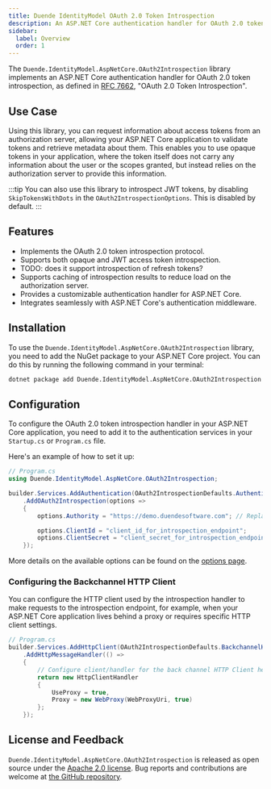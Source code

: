 ```yaml
---
title: Duende IdentityModel OAuth 2.0 Token Introspection
description: An ASP.NET Core authentication handler for OAuth 2.0 token introspection.
sidebar:
  label: Overview
  order: 1
---
```



The `Duende.IdentityModel.AspNetCore.OAuth2Introspection` library implements an ASP.NET Core authentication handler for
OAuth 2.0 token introspection, as defined in [RFC 7662](https://datatracker.ietf.org/doc/html/rfc7662), "OAuth 2.0 Token Introspection".

## Use Case

Using this library, you can request information about access tokens from an authorization server, allowing your
ASP.NET Core application to validate tokens and retrieve metadata about them. This enables you to use opaque tokens in
your application, where the token itself does not carry any information about the user or the scopes granted, but instead
relies on the authorization server to provide this information.

:::tip
You can also use this library to introspect JWT tokens, by disabling `SkipTokensWithDots` in the `OAuth2IntrospectionOptions`.
This is disabled by default.
:::

## Features

- Implements the OAuth 2.0 token introspection protocol.
- Supports both opaque and JWT access token introspection.
- TODO: does it support introspection of refresh tokens?
- Supports caching of introspection results to reduce load on the authorization server.
- Provides a customizable authentication handler for ASP.NET Core.
- Integrates seamlessly with ASP.NET Core's authentication middleware.

## Installation

To use the `Duende.IdentityModel.AspNetCore.OAuth2Introspection` library, you need to add the NuGet package to your ASP.NET Core project.
You can do this by running the following command in your terminal:

```bash
dotnet package add Duende.IdentityModel.AspNetCore.OAuth2Introspection
```

## Configuration

To configure the OAuth 2.0 token introspection handler in your ASP.NET Core application, you need to add it to the
authentication services in your `Startup.cs` or `Program.cs` file.

Here's an example of how to set it up:

```csharp
// Program.cs
using Duende.IdentityModel.AspNetCore.OAuth2Introspection;

builder.Services.AddAuthentication(OAuth2IntrospectionDefaults.AuthenticationScheme)
    .AddOAuth2Introspection(options =>
    {
        options.Authority = "https://demo.duendesoftware.com"; // Replace with your authorization server's URL

        options.ClientId = "client_id_for_introspection_endpoint";
        options.ClientSecret = "client_secret_for_introspection_endpoint";
    });
```

More details on the available options can be found on the [options page](/identitymodel-oauth2introspection/options.mdx).

### Configuring the Backchannel HTTP Client

You can configure the HTTP client used by the introspection handler to make requests to the introspection endpoint, for example,
when your ASP.NET Core application lives behind a proxy or requires specific HTTP client settings.

```csharp
// Program.cs
builder.Services.AddHttpClient(OAuth2IntrospectionDefaults.BackchannelHttpClientName)
    .AddHttpMessageHandler(() =>
    {
        // Configure client/handler for the back channel HTTP Client here
        return new HttpClientHandler
        {
            UseProxy = true,
            Proxy = new WebProxy(WebProxyUri, true)
        };
    });
```

## License and Feedback

`Duende.IdentityModel.AspNetCore.OAuth2Introspection` is released as open source under the
[Apache 2.0 license](https://github.com/DuendeSoftware/foss/blob/main/LICENSE).
Bug reports and contributions are welcome at
[the GitHub repository](https://github.com/DuendeSoftware/foss).

<CardGrid>
  <LinkCard
    href="https://github.com/DuendeSoftware/foss/tree/main/identity-model-introspection"
    title="GitHub Repository"
    description="View the source code for this library on GitHub."
  />
  <LinkCard
    href="https://www.nuget.org/packages/Duende.IdentityModel.AspNetCore.OAuth2Introspection/"
    title="NuGet Package"
    description="View the package on NuGet.org."
  />
</CardGrid>
